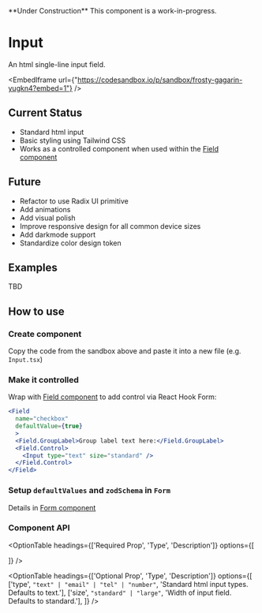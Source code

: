  
<Callout emoji="🚧">
  **Under Construction** This component is a work-in-progress.
</Callout>

# Input

An html single-line input field.
<br/>

<EmbedIframe url={"https://codesandbox.io/p/sandbox/frosty-gagarin-yugkn4?embed=1"} />

## Current Status

- Standard html input
- Basic styling using Tailwind CSS
- Works as a controlled component when used within the [Field component](../formControl/formField)

## Future

- Refactor to use Radix UI primitive
- Add animations
- Add visual polish
- Improve responsive design for all common device sizes
- Add darkmode support
- Standardize color design token

## Examples
 
TBD

## How to use

<Steps>

### Create component

Copy the code from the sandbox above and paste it into a new file (e.g. `Input.tsx`)

### Make it controlled

Wrap with [Field component](../formControl/formField) to add control via React Hook Form:

```jsx copy jsx filename="yourform.tsx"
<Field
  name="checkbox"
  defaultValue={true}
  >
  <Field.GroupLabel>Group label text here:</Field.GroupLabel>
  <Field.Control>
    <Input type="text" size="standard" />
  </Field.Control>
</Field>
```

### Setup `defaultValues` and `zodSchema` in `Form`

Details in [Form component](../formControl/form)

</Steps>

### Component API

<OptionTable
  headings={['Required Prop', 'Type', 'Description']}
  options={[

  ]}
/>

<OptionTable
  headings={['Optional Prop', 'Type', 'Description']}
  options={[
      ['type', `"text" | "email" | "tel" | "number"`, 'Standard html input types. Defaults to text.'],
      ['size', `"standard" | "large"`, 'Width of input field. Defaults to standard.'],
  ]}
/>

